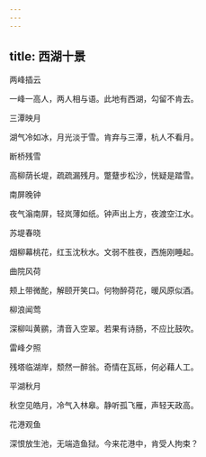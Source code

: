 ```yaml
---
---
---
```

title: 西湖十景
---







两峰插云


一峰一高人，两人相与语。此地有西湖，勾留不肯去。





三潭映月


湖气冷如冰，月光淡于雪。肯弃与三潭，杭人不看月。





断桥残雪


高柳荫长堤，疏疏漏残月。蹩躠步松沙，恍疑是踏雪。





南屏晚钟


夜气滃南屏，轻岚薄如纸。钟声出上方，夜渡空江水。





苏堤春晓


烟柳幕桃花，红玉沈秋水。文弱不胜夜，西施刚睡起。





曲院风荷


颊上带微酡，解颐开笑口。何物醉荷花，暖风原似酒。





柳浪闻莺


深柳叫黄鹂，清音入空翠。若果有诗肠，不应比鼓吹。





雷峰夕照


残塔临湖岸，颓然一醉翁。奇情在瓦砾，何必藉人工。





平湖秋月


秋空见皓月，冷气入林皋。静听孤飞雁，声轻天政高。





花港观鱼


深恨放生池，无端造鱼狱。今来花港中，肯受人拘束？